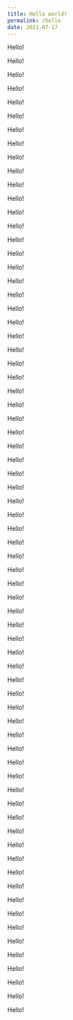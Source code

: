 ```yaml
---
title: Hello world!
permalink: /hello
date: 2021-07-17
---
```


Hello!

Hello!

Hello!

Hello!

Hello!

Hello!

Hello!

Hello!

Hello!

Hello!

Hello!

Hello!

Hello!

Hello!

Hello!

Hello!

Hello!

Hello!

Hello!

Hello!

Hello!

Hello!

Hello!

Hello!

Hello!

Hello!

Hello!

Hello!

Hello!

Hello!

Hello!

Hello!

Hello!

Hello!

Hello!

Hello!

Hello!

Hello!

Hello!

Hello!

Hello!

Hello!

Hello!

Hello!

Hello!

Hello!

Hello!

Hello!

Hello!

Hello!

Hello!

Hello!

Hello!

Hello!

Hello!

Hello!

Hello!

Hello!

Hello!

Hello!

Hello!

Hello!

Hello!

Hello!

Hello!

Hello!

Hello!

Hello!

Hello!

Hello!

Hello!
